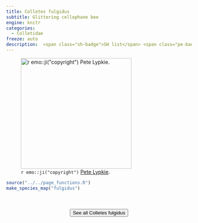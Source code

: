 ```yaml
---
title: Colletes fulgidus
subtitle: Glittering cellophane bee
engine: knitr
categories:
  - Colletidae
freeze: auto
description:  <span class="sh-badge">SH list</span> <span class="pe-badge">PM Evidence</span>
---
```

![`r emo::ji("copyright")` [Pete Lypkie ](https://inaturalist.ca/photos/296610632/).](https://inaturalist-open-data.s3.amazonaws.com/photos/296610632/large.jpg){height=300}





```r
source("../../page_functions.R")
make_species_map("fulgidus")
```
<br><br>
<center>


<a href="https://inaturalist.ca/observations?place_id=any&quality_grade=research&subview=map&taxon_id=217440"><button type="button" class="btn btn-secondary">See all Colletes fulgidus <i class="fa-solid fa-arrow-up-right-from-square"></i> </button></a>
</center>
